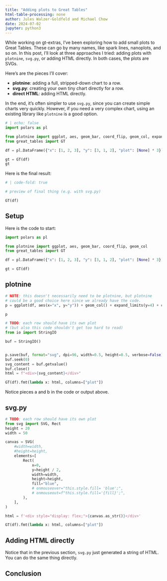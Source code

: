 ```yaml
---
title: "Adding plots to Great Tables"
html-table-processing: none
author: Jules Walzer-Goldfeld and Michael Chow
date: 2024-07-02
jupyter: python3
---
```


While working on gt-extras, I've been exploring how to add small plots to Great Tables. These can go by many names, like spark lines, nanoplots, and so on. In this post, I'll look at three approaches I tried: adding plots with `plotnine`, `svg.py`, or adding HTML directly. In both cases, the plots are SVGs.

Here's are the pieces I'll cover:

* **plotnine**: adding a full, stripped-down chart to a row.
* **svg.py**: creating your own tiny chart directly for a row.
* **direct HTML**: adding HTML directly.

In the end, it's often simpler to use `svg.py`, since you can create simple charts very quickly. However, if you need a very complex chart, using an existing library like `plotnine` is a good option.


```python
# | echo: false
import polars as pl

from plotnine import ggplot, aes, geom_bar, coord_flip, geom_col, expand_limits
from great_tables import GT

df = pl.DataFrame({"x": [1, 2, 3], "y": [3, 1, 2], "plot": [None] * 3})

gt = GT(df)
gt
```

Here is the final result:

```python
# | code-fold: true

# preview of final thing (e.g. with svg.py)

GT(df)
```

## Setup

Here is the code to start:

```python
import polars as pl

from plotnine import ggplot, aes, geom_bar, coord_flip, geom_col
from great_tables import GT

df = pl.DataFrame({"x": [1, 2, 3], "y": [3, 1, 2], "plot": [None] * 3})

gt = GT(df)
```

## plotnine

```python
# NOTE: this doesn't necessarily need to be plotnine, but plotnine
# could be a good choice here since we already have the code.
p = ggplot(df, aes(x="x", y="y")) + geom_col() + expand_limits(y=4) + coord_flip()

p
```

```python
# TODO: each row should have its own plot
# (but also this code shouldn't get too hard to read)
from io import StringIO

buf = StringIO()


p.save(buf, format="svg", dpi=96, width=0.5, height=0.5, verbose=False)
buf.seek(0)
svg_content = buf.getvalue()
buf.close()
html = f"<div>{svg_content}</div>"

GT(df).fmt(lambda x: html, columns=["plot"])
```

Notice pieces a and b in the code or output above.

## svg.py


```python
# TODO: each row should have its own plot
from svg import SVG, Rect
height = 20
width = 50

canvas = SVG(
    #width=width,
    #height=height,
    elements=[
        Rect(
            x=0,
            y=height / 2,
            width=width,
            height=height,
            fill="blue",
            # onmouseover="this.style.fill= 'blue';",
            # onmouseout=f"this.style.fill='{fill}';",
        ),
    ],
)

html = f'<div style="display: flex;">{canvas.as_str()}</div>'

GT(df).fmt(lambda x: html, columns=["plot"])
```

## Adding HTML directly

Notice that in the previous section, `svg.py` just generated a string of HTML. You can do the same thing directly.

## Conclusion
